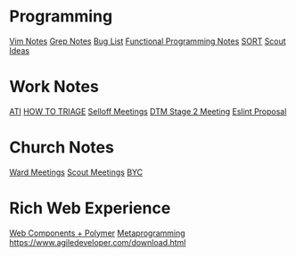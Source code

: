 = Programming =
[[Vim Notes]]
[[Grep Notes]]
[[Bug List]]
[[Functional Programming Notes]]
[[SORT]]
[[Scout Ideas]]

= Work Notes =
[[ATI]]
[[HOW TO TRIAGE]]
[[Selloff Meetings]]
[[DTM Stage 2 Meeting]]
[[Eslint Proposal]]

= Church Notes =
[[Ward Meetings]]
[[Scout Meetings]]
[[BYC]]
 
= Rich Web Experience =
[[Web Components + Polymer]]
[[Metaprogramming]]
https://www.agiledeveloper.com/download.html
